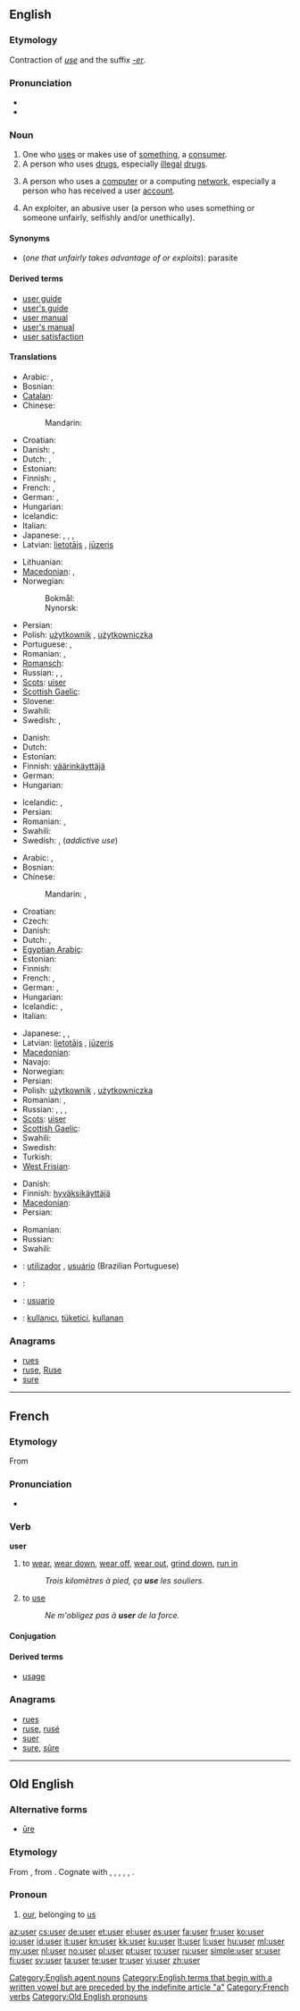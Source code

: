 ==English==
{{wikipedia}}

===Etymology===
Contraction of ''[[use]]'' and the suffix ''[[-er]]''.

===Pronunciation===
* {{audio|en-us-user.ogg|Audio (US)}}
* {{rhymes|uːzə(r)}}

===Noun===
{{en-noun}}

# One who [[use]]s or makes use of [[something]], a [[consumer]].
# A person who uses [[drug]]s, especially [[illegal]] [[drugs]].
# {{context|computing}} A person who uses a [[computer]] or a computing [[network]], especially a person who has received a user [[account]].
# {{pejorative}} An exploiter, an abusive user (a person who uses something or someone unfairly, selfishly and/or unethically).

====Synonyms====
* (''one that unfairly takes advantage of or exploits''): parasite

====Derived terms====
* [[user guide]]
* [[user's guide]]
* [[user manual]]
* [[user's manual]]
* [[user satisfaction]]

====Translations====
{{trans-top|one who uses something, a consumer}}
* Arabic: {{t|ar|مستخدم|m|tr=mustakhdim}},  {{t|ar|مستعمل|m|tr=musta`mil}}
* Bosnian: {{t-|bs|korisnik|m}}
* [[Catalan]]: {{t|ca|usuari}}
* Chinese:
*: Mandarin: {{t|cmn|使用者|tr=shǐyòngzhě|sc=Hani}}
* Croatian: {{t-|hr|korisnik|m}}
* Danish: {{t|da|bruger|c}}, {{t|da|konsument|c}}
* Dutch: {{t+|nl|gebruiker|m}}, {{t-|nl|gebruikster|f}}
* Estonian: {{t-|et|tarbija}}
* Finnish: {{t+|fi|käyttäjä}}, {{t-|fi|kuluttaja}}
* French: {{t+|fr|consommateur}}, {{t+|fr|utilisateur}}
* German: {{t+|de|Benutzer|m}}, {{t+|de|Verbraucher|m}}
* Hungarian: {{t+|hu|felhasználó}}
* Icelandic: {{t+|is|notandi|m}}
* Italian: {{t+|it|utente|m|f}}
* Japanese: {{t|ja|使用者|tr=しようしゃ, shiyōsha}}, {{t|ja|ユーザー|tr=yūzā}}, {{t|ja|ユーザ|tr=yūza}}, {{t-|ja|利用者|tr=りようしゃ, riyōsha}}
* Latvian: [[lietotājs]] {{m}}, [[jūzeris]] {{m}}
{{trans-mid}}
* Lithuanian: {{t-|lt|naudotojas|m|xs=Lithuanian}}
* [[Macedonian]]: {{t-|mk|корисник|m|tr=kórisnik}},  {{t|mk|потрошувач|m|tr=potróšuvač}}
* Norwegian:
*: Bokmål: {{t|nb|bruker|m}}
*: Nynorsk: {{t|nn|brukar|m}}
* Persian: {{t-|fa|کاربر|tr=kârbar|xs=Persian}}
* Polish: [[użytkownik]] {{m}}, [[użytkowniczka]] {{f}}
* Portuguese: {{t+|pt|consumidor|m}}, {{t+|pt|usuário|m}}
* Romanian: {{t|ro|utilizator|m}}, {{t|ro|consumator|m}}
* [[Romansch]]: {{t|rm|utilisader}}
* Russian: {{t+|ru|потребитель|m|tr=potrebítel'}}, {{t|ru|потребительница|f|tr=potrebítel'nica}}, {{t+|ru|клиент|m|tr=klijént}}
* [[Scots]]: [[uiser]]
* [[Scottish Gaelic]]: {{t|gd|cleachdaiche|m}}
* Slovene: {{t+|sl|uporabnik|m}}
* Swahili: {{t+|sw|mtumiaji|xs=Swahili}}
* Swedish: {{t|sv|användare|c}}, {{t|sv|brukare|c}}
{{trans-bottom}}

{{trans-top|one who uses drugs}}
* Danish: {{t|da|misbruger|c}}
* Dutch: {{t|nl|druggebruiker|m}}
* Estonian: {{t|et|väärtarbija}}
* Finnish: [[väärinkäyttäjä]]
* German: {{t-|de|Drogenkonsument|m}}
* Hungarian: {{t+|hu|drogfogyasztó}}
{{trans-mid}}
* Icelandic: {{t-|is|eiturlyfjanotandi|m}}, {{t+|is|dópisti|m}}
* Persian: {{t+|fa|معتاد|tr=motâd|xs=Persian}}
* Romanian: {{t|ro|narcoman|m}}, {{t|ro|toxicoman|m}}
* Swahili: {{t+|sw|mlanguzi|xs=Swahili}}
* Swedish: {{t|sv|brukare|c}}, {{t|sv|missbrukare|c}} (''addictive use'')
{{trans-bottom}}

{{trans-top|person who uses a computer}}
* Arabic: {{t|ar|مستخدم|m|tr=mustakhdim}},  {{t|ar|مستعمل|m|tr=musta`mil}}
* Bosnian: {{t-|bs|korisnik|m}}
* Chinese:
*: Mandarin: {{t-|cmn|用戶|sc=Hani}},  {{t-|cmn|用户|tr=yònghù|sc=Hani}}
* Croatian: {{t-|hr|korisnik|m}}
* Czech: {{t+|cs|uživatel|m}}
* Danish: {{t|da|bruger|c}}
* Dutch: {{t+|nl|gebruiker|m}}, {{t-|nl|gebruikster|f}}
* [[Egyptian Arabic]]: {{tø|arz|يوزر|sc=Arab}}
* Estonian: {{t-|et|kasutaja}}
* Finnish: {{t+|fi|käyttäjä}}
* French: {{t+|fr|utilisateur|m}}, {{t+|fr|utilisatrice|f}}
* German: {{t+|de|Benutzer|m}}, {{t|de|Benutzerin|f}}
* Hungarian: {{t+|hu|felhasználó}}
* Icelandic: {{t|is|tölvunotandi|m}}, {{t|is|notandi|m}}
* Italian: {{t+|it|utente|m|f}}
{{trans-mid}}
* Japanese: {{t|ja|ユーザー|tr=yūzā}}, {{t|ja|ユーザ|tr=yūza}}, {{t-|ja|利用者|tr=りようしゃ, riyōsha}}
* Latvian: [[lietotājs]] {{m}}, [[jūzeris]] {{m}}
* [[Macedonian]]: {{t-|mk|корисник|m|tr=kórisnik}}
* Navajo: {{tø|nv|choyoołʼįįhí}}
* Norwegian: {{t|no|bruker}}
* Persian: {{t-|fa|کاربر|tr=kârbar|xs=Persian}}
* Polish: [[użytkownik]] {{m}}, [[użytkowniczka]] {{f}}
* Romanian: {{t|ro|utilizator|m}}, {{t|ro|utilizatoare|f}}
* Russian: {{t|ru|пользователь|m|tr=pól'zovatel'}}, {{t+|ru|пользовательница|f|tr=pól'zovatel'nica}}, {{t+|ru|юзер|m|tr=júzer}}, {{t|ru|участник|m|tr=uchástnik|sc=Cyrl}}
* [[Scots]]: [[uiser]]
* [[Scottish Gaelic]]: {{t|gd|cleachdaiche|m}}
* Swahili: {{t+|sw|mtumiaji|xs=Swahili}}
* Swedish: {{t+|sv|användare|c}}
* Turkish: {{t+|tr|kullanıcı}}
* [[West Frisian]]: {{t|fy|brûker|xs=West Frisian}}
{{trans-bottom}}

{{trans-top|an exploiter}}
* Danish: {{t|da|udbytter|c}}
* Finnish: [[hyväksikäyttäjä]]
* [[Macedonian]]: {{t|mk|искористувач|m|tr=iskorístuvač}}
* Persian: {{t|fa|نابکار|tr=nābekār|xs=Persian}}
{{trans-mid}}
* Romanian: {{t|ro|exploatator|m}}
* Russian: {{t+|ru|манипулятор|m|tr=manipuljátor}}
* Swahili: {{t|sw|mtumizi|xs=Swahili}}
{{trans-bottom}}

{{checktrans-top}}
* {{ttbc|pt}}: [[utilizador]] {{m}}, [[usuário]] {{m}} (Brazilian Portuguese)
* {{ttbc|sl}}: {{t+|sl|uporabnik|m}}
* {{ttbc|es}}: [[usuario]] {{m}}
* {{ttbc|tr}}: [[kullanıcı]], [[tüketici]], [[kullanan]]
{{trans-bottom}}

===Anagrams===
* [[rues#English|rues]]
* [[ruse#English|ruse]], [[Ruse#English|Ruse]]
* [[sure#English|sure]]

[[Category:English agent nouns]]
[[Category:English terms that begin with a written vowel but are preceded by the indefinite article "a"]]

----

==French==

===Etymology===
From {{etyl|la|fr}} {{term|uso|lang=la}}

===Pronunciation===
* {{audio|Fr-user.ogg|Audio}}

===Verb===
'''user'''

# to [[wear]], [[wear down]], [[wear off]], [[wear out]], [[grind down]], [[run in]]
#: ''Trois kilomètres à pied, ça '''use''' les souliers.''
# to [[use]]
#: ''Ne m'obligez pas à '''user''' de la force.''

====Conjugation====
{{fr-conj-er|us|avoir}}

====Derived terms====
* [[usage]]

===Anagrams===
* [[rues#French|rues]]
* [[ruse#French|ruse]], [[rusé#French|rusé]]
* [[suer#French|suer]]
* [[sure#French|sure]], [[sûre#French|sûre]]

[[Category:French verbs]]

----

==Old English==

===Alternative forms===
* [[ure|ūre]]

===Etymology===
From {{proto|Germanic|unseraz|of us, our|lang=ang}}, from {{proto|Indo-European|no-s-ero-|our|lang=ang}}. Cognate with {{ofs}} {{term|user|ūse(r)|our|lang=ofs}}, {{osx}} {{term|user|ūser|our|lang=osx}}, {{goh}} {{term|unser|unsēr|lang=goh}}, {{term|unsar|unsār|our|lang=goh}}, {{got}} {{term|𐌿𐌽𐍃𐌰𐍂||tr=unsar|our|lang=got}}, {{ang}} {{term|us|ūs|us|lang=ang}}.

===Pronoun===
{{infl|ang|pronoun|head=ūser|desc=possessive|cat=pronouns}}

# [[our]], belonging to [[us]]

[[Category:Old English pronouns]]

[[az:user]]
[[cs:user]]
[[de:user]]
[[et:user]]
[[el:user]]
[[es:user]]
[[fa:user]]
[[fr:user]]
[[ko:user]]
[[io:user]]
[[id:user]]
[[it:user]]
[[kn:user]]
[[kk:user]]
[[ku:user]]
[[lt:user]]
[[li:user]]
[[hu:user]]
[[ml:user]]
[[my:user]]
[[nl:user]]
[[no:user]]
[[pl:user]]
[[pt:user]]
[[ro:user]]
[[ru:user]]
[[simple:user]]
[[sr:user]]
[[fi:user]]
[[sv:user]]
[[ta:user]]
[[te:user]]
[[tr:user]]
[[vi:user]]
[[zh:user]]